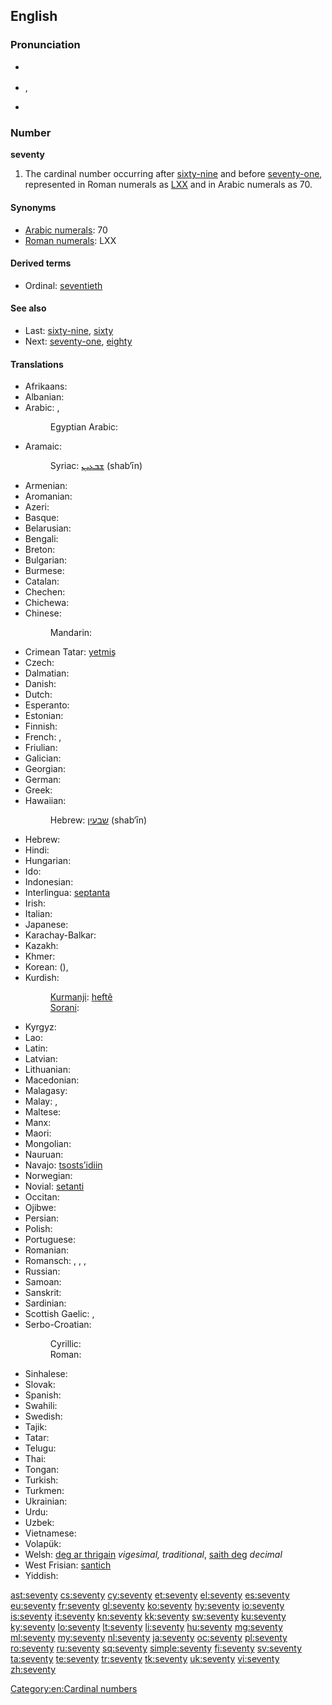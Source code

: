 ==English==

===Pronunciation===
* {{a|UK}} {{IPA|/ˈsɛv.ən.tɪ/}}
* {{a|US}} {{IPA|/ˈsɛv.ən.di/}}, {{IPA|/ˈsɛv.əɾ̃.i/}}
* {{audio|en-us-seventy.ogg|Audio (US)}}

===Number===
'''seventy'''

# The cardinal number occurring after [[sixty-nine]] and before [[seventy-one]], represented in Roman numerals as [[LXX]] and in Arabic numerals as 70.

====Synonyms====
* [[w:Arabic numerals|Arabic numerals]]: 70
* [[w:Roman numerals|Roman numerals]]: LXX

====Derived terms====
* Ordinal: [[seventieth]]

====See also====
* Last: [[sixty-nine]], [[sixty]]
* Next: [[seventy-one]], [[eighty]]

====Translations====
{{trans-top|cardinal number}}
* Afrikaans: {{t-|af|sewentig}}
* Albanian: {{t-|sq|shtatëdhjetë}}
* Arabic: {{t-|ar|سبعين|tr=sabʿīn|alt=سَبْعينَ|sc=Arab}}, {{qualifier|only nominative, formal}} {{t-|ar|سبعون|tr=sabʿūn|alt=سَبْعون|sc=Arab}}
*: Egyptian Arabic: {{tø|arz|سبعين|tr=sabʿīn|sc=Arab|xs=Egyptian Arabic}}
* Aramaic:
*: Syriac: [[ܫܒܥܝܢ]] (shab‘īn) {{c}}
* Armenian: {{t-|hy|յոթանասուն|tr=yot'anasun|sc=Armn}}
* Aromanian: {{t|rup|shaptedzãts}}
* Azeri: {{t+|az|yetmiş}}
* Basque: {{t+|eu|hirurogeita hamar}}
* Belarusian: {{t-|be|семдзесят|tr=sémdzesjat|sc=Cyrl}}
* Bengali: {{t-|bn|সত্তর|tr=sôttôr|sc=Beng}}
* Breton: {{t-|br|dek ha tri-ugent}}
* Bulgarian: {{t-|bg|седемдесет|tr=sédemdeset|sc=Cyrl}}
* Burmese: {{t-|my|ခုနစ်ဆယ်|tr=hkunnăhsè|sc=Mymr}}
* Catalan: {{t+|ca|setanta}}
* Chechen: {{tø|ce|кхузткъе итт|tr=quztqhe itt}}
* Chichewa: {{tø|ny|makumi asanu ndiawiri}}
* Chinese:
*: Mandarin: {{t|zh|七十|tr=qīshí|sc=Hani}}
* Crimean Tatar: [[yetmiş]]
* Czech: {{t+|cs|sedmdesát}}
* Dalmatian: {{t|dlm|septuanta}}
* Danish: {{t+|da|halvfjerds}}
* Dutch: {{t+|nl|zeventig|f}}
* Esperanto: {{t-|eo|sepdek|xs=Esperanto}}
* Estonian: {{t-|et|seitsekümmend}}
* Finnish: {{t-|fi|seitsemänkymmentä}}
* French: {{qualifier|France, Quebec, Luxembourg}} {{t+|fr|soixante-dix}}, {{qualifier|Belgium, Congo-Kinshasa, Switzerland, northern France}} {{t+|fr|septante}} {{m}}
* Friulian: {{t|fur|setante}}
* Galician: {{t+|gl|setenta|xs=Galician}}
* Georgian: {{t-|ka|სამოცდაათი|tr=samoc'daat'i|sc=Geor}}
* German: {{t+|de|siebzig|f}}
* Greek: {{t+|el|εβδομήντα|tr=evdomínta|sc=Grek}}
* Hawaiian: {{tø|haw|kanahiku}}
*: Hebrew: [[שבעין]] (shab‘īn) {{c}}
* Hebrew: {{t-|he|שבעים|m|f|tr=shiv‘ím|alt=שִׁבְעִים|sc=Hebr}}
* Hindi: {{t+|hi|सत्तर|tr=sattar|xs=Hindi}}
* Hungarian: {{t+|hu|hetven}}
* Ido: {{t+|io|sepadek|xs=Ido}}
* Indonesian: {{t-|id|tujuh puluh}}
* Interlingua: [[septanta]]
* Irish: {{t+|ga|seachtó}}
* Italian: {{t+|it|settanta|m}}
* Japanese: {{t+|ja|七十|tr=ななじゅう, nanájū, しちじゅう, shichíjū|sc=Jpan}}
* Karachay-Balkar: {{tø|krc|джетмиш|tr=jetmiş|sc=Cyrl}}
* Kazakh: {{t|kk|жетпіс|tr=jetpis|sc=Cyrl}}
* Khmer: {{t+|km|ចិតសិប|tr=cət səp|sc=Khmr}}
* Korean: {{t+|ko|칠십|tr=chilsip|sc=Kore}} ({{t+|ko|七十|sc=Kore}}), {{t+|ko|일흔|tr=ilheun|sc=Kore}}
* Kurdish:
*: [[Kurmanji]]: [[heftê]]
*: [[Sorani]]: {{ku-Arab|[[حه‌فتا]]}}
{{trans-mid}}
* Kyrgyz: {{t+|ky|жетимиш|tr=cetimiş|sc=Cyrl}}
* Lao: {{t-|lo|ເຈັດສິບ|tr=cét síp|sc=Laoo}}
* Latin: {{t-|la|septuaginta}}
* Latvian: {{t+|lv|septiņdesmit}}
* Lithuanian: {{t+|lt|septyniasdešimt}}
* Macedonian: {{t-|mk|седумдесет|tr=sedúmdeset}}
* Malagasy: {{t+|mg|fitopolo|xs=Malagasy}}
* Malay: {{t-|ms|tujuh puluh}}, {{t-|ms|pitu puluh}}
* Maltese: {{t-|mt|sebgħin}}
* Manx: {{t-|gv|tree feed as jeih}}
* Maori: {{t|mi|whitu tekau}}
* Mongolian: {{t-|mn|дал|tr=dal|sc=Cyrl|xs=Mongolian}}
* Nauruan: {{t|na|aemo|sc=Knda}}
* Navajo: [[tsostsʼidiin]]
* Norwegian: {{t+|no|sytti}}
* Novial: [[setanti]]
* Occitan: {{t|oc|setanta}}
* Ojibwe: {{tø|oj|niizhwaasimidana}}
* Persian: {{t+|fa|هفتاد|tr=haftâd|xs=Persian}}
* Polish: {{t+|pl|siedemdziesiąt}}
* Portuguese: {{t+|pt|setenta}}
* Romanian: {{t+|ro|șaptezeci}}
* Romansch: {{t|rm|settanta}}, {{t|rm|siatonta}}, {{t|rm|satànta}}, {{t|rm|settaunta}}
* Russian: {{t+|ru|семьдесят|tr=sémʹdesjat|sc=Cyrl}}
* Samoan: {{t|sm|fitugafulu}}
* Sanskrit: {{t-|sa|अशीतितमः|tr=aśītitamaḥ|xs=Sanskrit}}
* Sardinian: {{t|sc|setanta}}
* Scottish Gaelic: {{qualifier|old system}} {{t-|gd|trì|xs=Scottish Gaelic}} {{t-|gd|fichead|xs=Scottish Gaelic}} {{t-|gd|'s|xs=Scottish Gaelic}} {{t-|gd|deich|alt=a deich|xs=Scottish Gaelic}},  {{qualifier|new system}} {{t-|gd|seachdad|xs=Scottish Gaelic}}
* Serbo-Croatian:
*: Cyrillic: {{t-|sh|седамдесет}}
*: Roman: {{t-|sh|sedamdeset}}
* Sinhalese: {{t-|si|හැත්තෑව|tr=haththaeva|sc=Sinh}}
* Slovak: {{t-|sk|sedemdesiat}}
* Spanish: {{t+|es|setenta}}
* Swahili: {{t+|sw|sabini|xs=Swahili}}
* Swedish: {{t+|sv|sjuttio}}
* Tajik: {{t-|tg|хафтод|tr=haftod|sc=Cyrl}}
* Tatar: {{t+|tt|җитмеш|tr=citmeş|sc=Cyrl}}
* Telugu: {{t-|te|డెబ్భై|tr=Debbhai}}
* Thai: {{t-|th|เจ็ดสิบ|tr=jèt sìp|sc=Thai}}
* Tongan: {{t|to|fitungofulu}}
* Turkish: {{t+|tr|yetmiş}}
* Turkmen: {{t+|tk|ýetmiş}}
* Ukrainian: {{t-|uk|сімдесять|tr=símdesjatʹ|sc=Cyrl}}
* Urdu: {{t-|ur|ستر|tr=sattar|xs=Urdu}}
* Uzbek: {{t-|uz|yetmish}}
* Vietnamese: {{t-|vi|bay mươi}}
* Volapük: {{t+|vo|veldeg}}
* Welsh: [[deg ar thrigain]] ''vigesimal, traditional'', [[saith deg]] ''decimal''
* West Frisian: [[santich]]
* Yiddish: {{t-|yi|זיבעציק|tr=zibetsik|sc=Hebr}}
{{trans-bottom}}

[[Category:en:Cardinal numbers]]

[[ast:seventy]]
[[cs:seventy]]
[[cy:seventy]]
[[et:seventy]]
[[el:seventy]]
[[es:seventy]]
[[eu:seventy]]
[[fr:seventy]]
[[gl:seventy]]
[[ko:seventy]]
[[hy:seventy]]
[[io:seventy]]
[[is:seventy]]
[[it:seventy]]
[[kn:seventy]]
[[kk:seventy]]
[[sw:seventy]]
[[ku:seventy]]
[[ky:seventy]]
[[lo:seventy]]
[[lt:seventy]]
[[li:seventy]]
[[hu:seventy]]
[[mg:seventy]]
[[ml:seventy]]
[[my:seventy]]
[[nl:seventy]]
[[ja:seventy]]
[[oc:seventy]]
[[pl:seventy]]
[[ro:seventy]]
[[ru:seventy]]
[[sq:seventy]]
[[simple:seventy]]
[[fi:seventy]]
[[sv:seventy]]
[[ta:seventy]]
[[te:seventy]]
[[tr:seventy]]
[[tk:seventy]]
[[uk:seventy]]
[[vi:seventy]]
[[zh:seventy]]